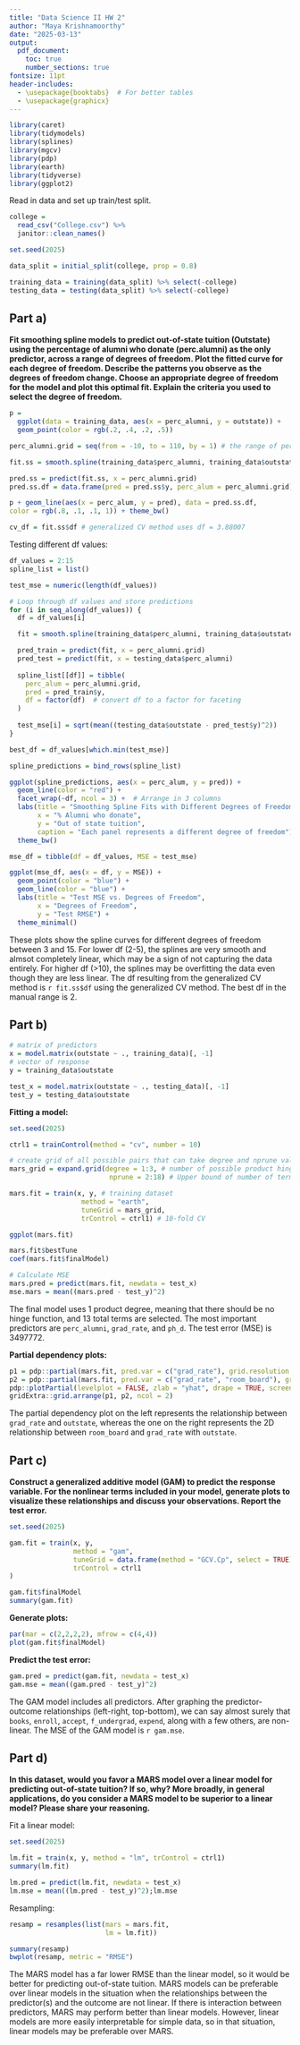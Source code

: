 ```yaml
---
title: "Data Science II HW 2"
author: "Maya Krishnamoorthy"
date: "2025-03-13"
output: 
  pdf_document:
    toc: true
    number_sections: true
fontsize: 11pt
header-includes:
  - \usepackage{booktabs}  # For better tables
  - \usepackage{graphicx}
---
```


```r
library(caret)
library(tidymodels)
library(splines)
library(mgcv)
library(pdp)
library(earth)
library(tidyverse)
library(ggplot2)
```

Read in data and set up train/test split.

```r
college = 
  read_csv("College.csv") %>% 
  janitor::clean_names()

set.seed(2025)

data_split = initial_split(college, prop = 0.8)

training_data = training(data_split) %>% select(-college)
testing_data = testing(data_split) %>% select(-college)
```


## Part a)

**Fit smoothing spline models to predict out-of-state tuition (Outstate) using the percentage of alumni who donate (perc.alumni) as the only predictor, across a range of degrees of freedom. Plot the fitted curve for each degree of freedom. Describe the patterns you observe as the degrees of freedom change. Choose an appropriate degree of freedom for the model and plot this optimal fit. Explain the criteria you used to select the degree of freedom.**

```r
p = 
  ggplot(data = training_data, aes(x = perc_alumni, y = outstate)) +
  geom_point(color = rgb(.2, .4, .2, .5))

perc_alumni.grid = seq(from = -10, to = 110, by = 1) # the range of perc_alumni is [0, 100]

fit.ss = smooth.spline(training_data$perc_alumni, training_data$outstate)

pred.ss = predict(fit.ss, x = perc_alumni.grid)
pred.ss.df = data.frame(pred = pred.ss$y, perc_alum = perc_alumni.grid)

p + geom_line(aes(x = perc_alum, y = pred), data = pred.ss.df,
color = rgb(.8, .1, .1, 1)) + theme_bw()

cv_df = fit.ss$df # generalized CV method uses df = 3.88007
```


Testing different df values:

```r
df_values = 2:15
spline_list = list()

test_mse = numeric(length(df_values))

# Loop through df values and store predictions
for (i in seq_along(df_values)) {
  df = df_values[i]

  fit = smooth.spline(training_data$perc_alumni, training_data$outstate, df = df)

  pred_train = predict(fit, x = perc_alumni.grid)
  pred_test = predict(fit, x = testing_data$perc_alumni)
  
  spline_list[[df]] = tibble(
    perc_alum = perc_alumni.grid,
    pred = pred_train$y,
    df = factor(df)  # convert df to a factor for faceting
  )
  
  test_mse[i] = sqrt(mean((testing_data$outstate - pred_test$y)^2))
}

best_df = df_values[which.min(test_mse)]

spline_predictions = bind_rows(spline_list)

ggplot(spline_predictions, aes(x = perc_alum, y = pred)) +
  geom_line(color = "red") +
  facet_wrap(~df, ncol = 3) +  # Arrange in 3 columns
  labs(title = "Smoothing Spline Fits with Different Degrees of Freedom",
       x = "% Alumni who donate",
       y = "Out of state tuition",
       caption = "Each panel represents a different degree of freedom") +
  theme_bw()

mse_df = tibble(df = df_values, MSE = test_mse)

ggplot(mse_df, aes(x = df, y = MSE)) +
  geom_point(color = "blue") +
  geom_line(color = "blue") +
  labs(title = "Test MSE vs. Degrees of Freedom",
       x = "Degrees of Freedom",
       y = "Test RMSE") +
  theme_minimal()
```

These plots show the spline curves for different degrees of freedom between 3 and 15. For lower df (2-5), the splines are very smooth and almsot completely linear, which may be a sign of not capturing the data entirely. For higher df (>10), the splines may be overfitting the data even though they are less linear. The df resulting from the generalized CV method is `r fit.ss$df` using the generalized CV method. The best df in the manual range is 2.


## Part b)

```r
# matrix of predictors
x = model.matrix(outstate ~ ., training_data)[, -1]
# vector of response
y = training_data$outstate

test_x = model.matrix(outstate ~ ., testing_data)[, -1]
test_y = testing_data$outstate
```

**Fitting a model:**

```r
set.seed(2025)

ctrl1 = trainControl(method = "cv", number = 10)

# create grid of all possible pairs that can take degree and nprune values
mars_grid = expand.grid(degree = 1:3, # number of possible product hinge functions in 1 term
                         nprune = 2:18) # Upper bound of number of terms in model

mars.fit = train(x, y, # training dataset
                  method = "earth",
                  tuneGrid = mars_grid,
                  trControl = ctrl1) # 10-fold CV

ggplot(mars.fit)
```


```r
mars.fit$bestTune
coef(mars.fit$finalModel)

# Calculate MSE
mars.pred = predict(mars.fit, newdata = test_x)
mse.mars = mean((mars.pred - test_y)^2)
```
The final model uses 1 product degree, meaning that there should be no hinge function, and 13 total terms are selected. The most important predictors are `perc_alumni`, `grad_rate`, and `ph_d`. The test error (MSE) is 3497772.

**Partial dependency plots:**

```r
p1 = pdp::partial(mars.fit, pred.var = c("grad_rate"), grid.resolution = 10) |> autoplot()
p2 = pdp::partial(mars.fit, pred.var = c("grad_rate", "room_board"), grid.resolution = 10) |>
pdp::plotPartial(levelplot = FALSE, zlab = "yhat", drape = TRUE, screen = list(z = 20, x = -60))
gridExtra::grid.arrange(p1, p2, ncol = 2)
```
The partial dependency plot on the left represents the relationship between `grad_rate` and `outstate`, whereas the one on the right represents the 2D relationship between `room_board` and `grad_rate` with `outstate`.

## Part c) 

**Construct a generalized additive model (GAM) to predict the response variable. For the nonlinear terms included in your model, generate plots to visualize these relationships and discuss your observations. Report the test error.**

```r
set.seed(2025)

gam.fit = train(x, y,
                method = "gam",
                tuneGrid = data.frame(method = "GCV.Cp", select = TRUE),
                trControl = ctrl1
)

gam.fit$finalModel
summary(gam.fit)
```

**Generate plots:**

```r
par(mar = c(2,2,2,2), mfrow = c(4,4))
plot(gam.fit$finalModel)
```
**Predict the test error:**
```r
gam.pred = predict(gam.fit, newdata = test_x)
gam.mse = mean((gam.pred - test_y)^2)
```

The GAM model includes all predictors. After graphing the predictor-outcome relationships (left-right, top-bottom), we can say almost surely that `books`, `enroll`, `accept`, `f_undergrad`, `expend`, along with a few others, are non-linear. The MSE of the GAM model is `r gam.mse`.

## Part d)

**In this dataset, would you favor a MARS model over a linear model for predicting out-of-state tuition? If so, why? More broadly, in general applications, do you consider a MARS model to be superior to a linear model? Please share your reasoning.**

Fit a linear model:

```r
set.seed(2025)

lm.fit = train(x, y, method = "lm", trControl = ctrl1)
summary(lm.fit)

lm.pred = predict(lm.fit, newdata = test_x)
lm.mse = mean((lm.pred - test_y)^2);lm.mse
```

Resampling:
```r
resamp = resamples(list(mars = mars.fit,
                        lm = lm.fit))

summary(resamp)
bwplot(resamp, metric = "RMSE")
```
The MARS model has a far lower RMSE than the linear model, so it would be better for predicting out-of-state tuition. MARS models can be preferable over linear models in the situation when the relationships between the predictor(s) and the outcome are not linear. If there is interaction between predictors, MARS may perform better than linear models. However, linear models are more easily interpretable for simple data, so in that situation, linear models may be preferable over MARS.
